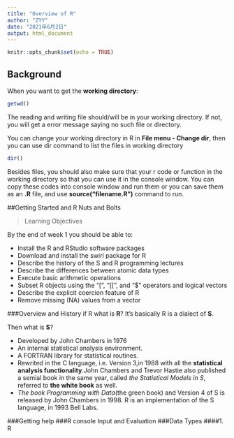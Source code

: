 ```yaml
---
title: "Overview of R"
author: "ZYY"
date: "2021年6月2日"
output: html_document
---
```


```r
knitr::opts_chunk$set(echo = TRUE)
```

## Background
When you want to get the **working directory**:
```r
getwd()
```
The reading and writing file should/will be in your working directory. If not, you will get a error message saying no such file or directory.

You can change your working directory in R in **File menu - Change dir**, then you can use dir command to list the files in working directory
```r
dir()
```

Besides files, you should also make sure that your r code or function in the working directory so that you can use it in the console window.
You can copy these codes into console window and run them or you can save them as an **.R** file, and use **source("filename.R")** command to run.

##Getting Started and R Nuts and Bolts

>Learning Objectives

By the end of week 1 you should be able to:

*  Install the R and RStudio software packages
*  Download and install the swirl package for R
*  Describe the history of the S and R programming lectures
*  Describe the differences between atomic data types
*  Execute basic arithmetic operations
*  Subset R objects using the "[", "[[", and "$" operators and logical vectors
*  Describe the explicit coercion feature of R
*  Remove missing (NA) values from a vector

###Overview and History if R
what is **R**?
It's basically R is a dialect of **S**.

Then what is **S**?

* Developed by John Chambers in 1976
* An internal statistical analysis environment.
* A FORTRAN library for statistical routines.
* Rewrited in the C language, i.e. Version 3,in 1988 with all the **statistical analysis functionality**.John Chambers and Trevor Hastie also published a semial book in the same year, called *the Statistical Models in S*, referred to **the white book** as well.
* *The book Programming with Data*(the green book) and Version 4 of S is released by John Chambers in 1998.
R is an implementation of the S language, in 1993 Bell Labs.

###Getting help 
###R console Input and Evaluation
###Data Types
####1. R 
